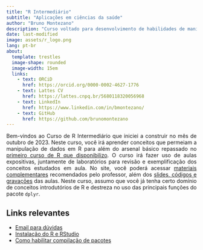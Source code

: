 ```yaml
---
title: "R Intermediário"
subtitle: "Aplicações em ciências da saúde"
author: "Bruno Montezano"
description: "Curso voltado para desenvolvimento de habilidades de manipulação avançada de dados em R para pesquisadores da área da saúde"
date: last-modified
image: assets/r_logo.png
lang: pt-br
about: 
  template: trestles
  image-shape: rounded
  image-width: 15em
  links:
    - text: ORCiD
      href: https://orcid.org/0000-0002-4627-1776
    - text: Lattes CV
      href: https://lattes.cnpq.br/5680118320056968
    - text: LinkedIn
      href: https://www.linkedin.com/in/bmontezano/
    - text: GitHub
      href: https://github.com/brunomontezano
---
```



<div style="text-align: justify">
Bem-vindos ao Curso de R Intermediário que iniciei a construir no mês de
outubro de 2023.
Neste curso, você irá aprender conceitos que permeiam a manipulação
de dados em R para além do arsenal básico repassado no [primeiro curso
de R que disponibilizo](https://brunomontezano.github.io/r-workshop/).
O curso irá fazer uso de aulas expositivas, juntamente de laboratórios
para revisão e exemplificação dos conceitos estudados em aula.
No site, você poderá acessar
[materiais complementares](materiais.html)
recomendados pelo professor, além dos
[slides, códigos e gravações](aulas_e_laboratorios.html)
das aulas.
Neste curso, assumo que você já tenha certo domínio de conceitos 
introdutórios de R e destreza no uso das principais funções do pacote
`dplyr`.
</div>

## Links relevantes

* [Email para dúvidas](mailto:brunodoyt@gmail.com)
* [Instalação do R e RStudio](https://brunomontezano.github.io/r-workshop/instalacao.html)
* [Como habilitar compilação de pacotes](https://brunomontezano.github.io/r-workshop/compilacao.html)